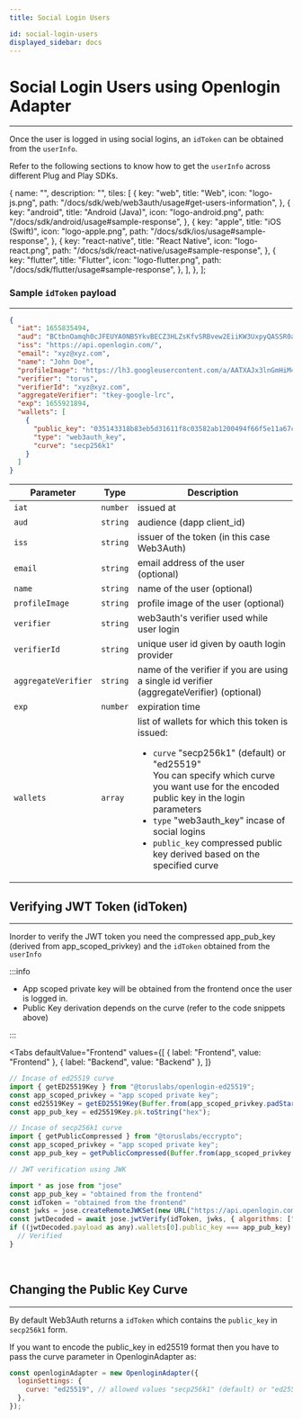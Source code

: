 ```yaml
---
title: Social Login Users

id: social-login-users
displayed_sidebar: docs
---
```


# Social Login Users using Openlogin Adapter

---

Once the user is logged in using social logins, an `idToken` can be obtained from the `userInfo`.

Refer to the following sections to know how to get the `userInfo` across different Plug and Play SDKs.


  {
    name: "",
    description: "",
    tiles: [
      {
        key: "web",
        title: "Web",
        icon: "logo-js.png",
        path: "/docs/sdk/web/web3auth/usage#get-users-information",
      },
      {
        key: "android",
        title: "Android (Java)",
        icon: "logo-android.png",
        path: "/docs/sdk/android/usage#sample-response",
      },
      {
        key: "apple",
        title: "iOS (Swift)",
        icon: "logo-apple.png",
        path: "/docs/sdk/ios/usage#sample-response",
      },
      {
        key: "react-native",
        title: "React Native",
        icon: "logo-react.png",
        path: "/docs/sdk/react-native/usage#sample-response",
      },
      {
        key: "flutter",
        title: "Flutter",
        icon: "logo-flutter.png",
        path: "/docs/sdk/flutter/usage#sample-response",
      },
    ],
  },
];

<Tiles tileGroups={tileGroupsData} />

### Sample `idToken` payload

---

```json
{
  "iat": 1655835494,
  "aud": "BCtbnOamqh0cJFEUYA0NB5YkvBECZ3HLZsKfvSRBvew2EiiKW3UxpyQASSR0artjQkiUOCHeZ_ZeygXpYpxZjOs",
  "iss": "https://api.openlogin.com/",
  "email": "xyz@xyz.com",
  "name": "John Doe",
  "profileImage": "https://lh3.googleusercontent.com/a/AATXAJx3lnGmHiM4K97uLo9Rb0AxOceH-dQCBSRqGbck=s96-c",
  "verifier": "torus",
  "verifierId": "xyz@xyz.com",
  "aggregateVerifier": "tkey-google-lrc",
  "exp": 1655921894,
  "wallets": [
    {
      "public_key": "035143318b83eb5d31611f8c03582ab1200494f66f5e11a67c34f5581f48c1b70b",
      "type": "web3auth_key",
      "curve": "secp256k1"
    }
  ]
}
```

| Parameter           | Type     | Description                                                                                                                                                                                                                                                                                                                                                |
| ------------------- | -------- | ---------------------------------------------------------------------------------------------------------------------------------------------------------------------------------------------------------------------------------------------------------------------------------------------------------------------------------------------------------- |
| `iat`               | `number` | issued at                                                                                                                                                                                                                                                                                                                                                  |
| `aud`               | `string` | audience (dapp client_id)                                                                                                                                                                                                                                                                                                                                  |
| `iss`               | `string` | issuer of the token (in this case Web3Auth)                                                                                                                                                                                                                                                                                                                |
| `email`             | `string` | email address of the user (optional)                                                                                                                                                                                                                                                                                                                       |
| `name`              | `string` | name of the user (optional)                                                                                                                                                                                                                                                                                                                                |
| `profileImage`      | `string` | profile image of the user (optional)                                                                                                                                                                                                                                                                                                                       |
| `verifier`          | `string` | web3auth's verifier used while user login                                                                                                                                                                                                                                                                                                                  |
| `verifierId`        | `string` | unique user id given by oauth login provider                                                                                                                                                                                                                                                                                                               |
| `aggregateVerifier` | `string` | name of the verifier if you are using a single id verifier (aggregateVerifier) (optional)                                                                                                                                                                                                                                                                  |
| `exp`               | `number` | expiration time                                                                                                                                                                                                                                                                                                                                            |
| `wallets`           | `array`  | list of wallets for which this token is issued: <ul><li>`curve` "secp256k1" (default) or "ed25519" <br/> You can specify which curve you want use for the encoded public key in the login parameters<br/></li><li>`type` "web3auth_key" incase of social logins</li><li>`public_key` compressed public key derived based on the specified curve </li></ul> |

## Verifying JWT Token (idToken)

---

Inorder to verify the JWT token you need the compressed app_pub_key (derived from app_scoped_privkey) and the `idToken` obtained from the `userInfo`

:::info

- App scoped private key will be obtained from the frontend once the user is logged in.
- Public Key derivation depends on the curve (refer to the code snippets above)

:::

<Tabs
  defaultValue="Frontend"
  values={[
    { label: "Frontend", value: "Frontend" },
    { label: "Backend", value: "Backend" },
  ]}
>

<TabItem value="Frontend">

```javascript
// Incase of ed25519 curve
import { getED25519Key } from "@toruslabs/openlogin-ed25519";
const app_scoped_privkey = "app scoped private key";
const ed25519Key = getED25519Key(Buffer.from(app_scoped_privkey.padStart(64, "0"), "hex"));
const app_pub_key = ed25519Key.pk.toString("hex");

// Incase of secp256k1 curve
import { getPublicCompressed } from "@toruslabs/eccrypto";
const app_scoped_privkey = "app scoped private key";
const app_pub_key = getPublicCompressed(Buffer.from(app_scoped_privkey.padStart(64, "0"), "hex")).toString("hex");
```

</TabItem>

<TabItem value="Backend">

```javascript
// JWT verification using JWK

import * as jose from "jose"
const app_pub_key = "obtained from the frontend"
const idToken = "obtained from the frontend"
const jwks = jose.createRemoteJWKSet(new URL("https://api.openlogin.com/jwks"));
const jwtDecoded = await jose.jwtVerify(idToken, jwks, { algorithms: ["ES256"] });
if ((jwtDecoded.payload as any).wallets[0].public_key === app_pub_key) {
  // Verified
}
```

</TabItem>

</Tabs>

<br />

## Changing the Public Key Curve

---

By default Web3Auth returns a `idToken` which contains the `public_key` in `secp256k1` form.

If you want to encode the public_key in ed25519 format then you have to pass the curve parameter in OpenloginAdapter as:

```js
const openloginAdapter = new OpenloginAdapter({
  loginSettings: {
    curve: "ed25519", // allowed values "secp256k1" (default) or "ed25519"
  },
});
```
